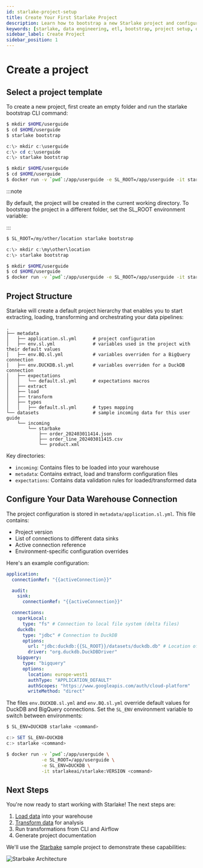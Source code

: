 ```yaml
---
id: starlake-project-setup
title: Create Your First Starlake Project
description: Learn how to bootstrap a new Starlake project and configure your data warehouse connection for pipelines
keywords: [starlake, data engineering, etl, bootstrap, project setup, data warehouse, bigquery, duckdb]
sidebar_label: Create Project
sidebar_position: 1
---
```


# Create a project


## Select a project template

To create a new project, first create an empty folder and run the starlake bootstrap CLI command:

<Tabs groupId="platforms">
<TabItem value="linux_macos" label="Linux/MacOS">

```bash
$ mkdir $HOME/userguide
$ cd $HOME/userguide
$ starlake bootstrap
```

</TabItem>
<TabItem value="windows" label="Windows">

```powershell
c:\> mkdir c:\userguide
c:\> cd c:\userguide
c:\> starlake bootstrap
```

</TabItem>
<TabItem value="docker" label="Docker">

```bash
$ mkdir $HOME/userguide
$ cd $HOME/userguide
$ docker run -v `pwd`:/app/userguide -e SL_ROOT=/app/userguide -it starlakeai/starlake:VERSION bootstrap
```

</TabItem>
</Tabs>

:::note

By default, the project will be created in the current working directory.
To bootstrap the project in a different folder, set the SL_ROOT environment variable:

:::

<Tabs groupId="platforms">
<TabItem value="linux_macos" label="Linux/MacOS">

```bash
$ SL_ROOT=/my/other/location starlake bootstrap
```

</TabItem>
<TabItem value="windows" label="Windows">

```powershell
c:\> mkdir c:\my\other\location
c:\> starlake bootstrap
```

</TabItem>
<TabItem value="docker" label="Docker">

```bash
$ mkdir $HOME/userguide
$ cd $HOME/userguide
$ docker run -v `pwd`:/app/userguide -e SL_ROOT=/app/userguide -it starlakeai/starlake:VERSION bootstrap
```

</TabItem>
</Tabs>

## Project Structure

Starlake will create a default project hierarchy that enables you to start extracting, loading, transforming and orchestrating your data pipelines:

```text {2,5,7,8,9,10,11,12,13}
.
├── metadata
│   ├── application.sl.yml      # project configuration
│   ├── env.sl.yml              # variables used in the project with their default values
│   ├── env.BQ.sl.yml           # variables overriden for a BigQuery connection
│   ├── env.DUCKDB.sl.yml       # variables overriden for a DuckDB connection
│   ├── expectations
│   │   └── default.sl.yml      # expectations macros
│   ├── extract
│   ├── load
│   ├── transform
│   ├── types
│   │   ├── default.sl.yml      # types mapping
└── datasets                    # sample incoming data for this user guide
    └── incoming
        └── starbake
            ├── order_202403011414.json
            ├── order_line_202403011415.csv
            └── product.xml
```

Key directories:
- `incoming`: Contains files to be loaded into your warehouse
- `metadata`: Contains extract, load and transform configuration files
- `expectations`: Contains data validation rules for loaded/transformed data

## Configure Your Data Warehouse Connection

The project configuration is stored in `metadata/application.sl.yml`. This file contains:
- Project version
- List of connections to different data sinks
- Active connection reference
- Environment-specific configuration overrides

Here's an example configuration:

```yaml title="metadata/application.sl.yml"
application:
  connectionRef: "{{activeConnection}}"

  audit:
    sink:
      connectionRef: "{{activeConnection}}"

  connections:
    sparkLocal:
      type: "fs" # Connection to local file system (delta files)
    duckdb:
      type: "jdbc" # Connection to DuckDB
      options:
        url: "jdbc:duckdb:{{SL_ROOT}}/datasets/duckdb.db" # Location of the DuckDB database
        driver: "org.duckdb.DuckDBDriver"
    bigquery:
      type: "bigquery"
      options:
        location: europe-west1
        authType: "APPLICATION_DEFAULT"
        authScopes: "https://www.googleapis.com/auth/cloud-platform"
        writeMethod: "direct"
```

The files `env.DUCKDB.sl.yml` and `env.BQ.sl.yml` override default values for DuckDB and BigQuery connections. Set the `SL_ENV` environment variable to switch between environments:

<Tabs groupId="platforms">

<TabItem value="linux_macos" label="Linux/MacOS">

```bash
$ SL_ENV=DUCKDB starlake <command>
```

</TabItem>
<TabItem value="windows" label="Windows">

```powershell
c:> SET SL_ENV=DUCKDB
c:> starlake <command>
```

</TabItem>
<TabItem value="docker" label="Docker">

```bash
$ docker run -v `pwd`:/app/userguide \
             -e SL_ROOT=/app/userguide \
             -e SL_ENV=DUCKDB \
             -it starlakeai/starlake:VERSION <command>
```

</TabItem>
</Tabs>

## Next Steps

You're now ready to start working with Starlake! The next steps are:

1. [Load data](../load/tutorial) into your warehouse
2. [Transform data](../transform/tutorial) for analysis
3. Run transformations from CLI and Airflow
4. Generate project documentation

We'll use the [Starbake](https://github.com/starlake-ai/StarBake/) sample project to demonstrate these capabilities:

![Starbake Architecture](/img/starbake.png)
